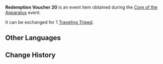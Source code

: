 {{Item Infobox
|id           = 101886
|image        = Item Redemption Voucher 20.png
|type         = Event Items
|group        = Redemption Vouchers
|description  = Used to redeem [[Traveling Triped]]
|source1      = [[Core of the Apparatus]] Event
|event        = Core of the Apparatus
}}
'''Redemption Voucher 20''' is an event item obtained during the [[Core of the Apparatus]] event.

It can be exchanged for 1 [[Traveling Triped]].

==Other Languages==
{{Other Languages
|default_hidden = 1
|en      = Redemption Voucher 20
|zhs     = 兑换券20号
|zhs_rm  = Duìhuàn-quàn Èrshí Hào
|zht     = 兌換券20號
|zht_rm  = Duìhuàn-quàn Èrshí Hào
|ja      = 引換券20
|ja_rm   = Hikikaeken Nijuu
|ko      = 교환 쿠폰 20호
|ko_rm   = Gyohwan Kupon Isipho
|es      = Cupón de canje n.º 20
|fr      = Coupon d'échange 20
|ru      = Купон обмена №20
|th      = คูปองแลกรับหมายเลข 20
|th_rm   = 
|vi      = Phiếu Quà Tặng 20
|de      = Gutschein Nr.20
|id      = Kupon Penukaran 20
|pt      = Cupom de Troca 20
}}

==Change History==
{{Change History|2.7}}